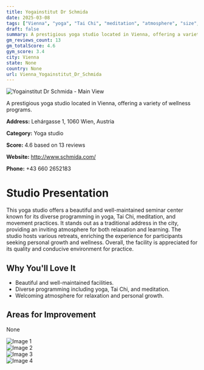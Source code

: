 ```yaml
---
title: Yogainstitut Dr Schmida
date: 2025-03-08
tags: ["Vienna", "yoga", "Tai Chi", "meditation", "atmosphere", "size", "Vienna"]  
draft: false
summary: A prestigious yoga studio located in Vienna, offering a variety of wellness programs.
gm_reviews_count: 13
gm_totalScore: 4.6
gym_score: 3.4
city: Vienna
state: None
country: None
url: Vienna_Yogainstitut_Dr_Schmida
---
```


<div className="aspect-[16/9] relative my-8">
  <img 
    src="https://lh5.googleusercontent.com/p/AF1QipMSpTI12KNgwNqPXJMfb5TtmBznJkaPzgiTt-0v=w1920-h1080-k-no"
    alt="Yogainstitut Dr Schmida - Main View"
    className="object-cover absolute inset-0 w-full h-full rounded-lg"
  />
</div>

A prestigious yoga studio located in Vienna, offering a variety of wellness programs.

**Address:** Lehárgasse 1, 1060 Wien, Austria

**Category:** Yoga studio

**Score:** 4.6 based on 13 reviews

**Website:** http://www.schmida.com/

**Phone:** +43 660 2652183

# Studio Presentation

This yoga studio offers a beautiful and well-maintained seminar center known for its diverse programming in yoga, Tai Chi, meditation, and movement practices. It stands out as a traditional address in the city, providing an inviting atmosphere for both relaxation and learning. The studio hosts various retreats, enriching the experience for participants seeking personal growth and wellness. Overall, the facility is appreciated for its quality and conducive environment for practice.



## Why You'll Love It

- Beautiful and well-maintained facilities.
- Diverse programming including yoga, Tai Chi, and meditation.
- Welcoming atmosphere for relaxation and personal growth.

## Areas for Improvement

None

<div className="grid grid-cols-1 xl:grid-cols-2 gap-4 my-8">
<div className="aspect-[4/3] relative"><img src="https://lh5.googleusercontent.com/p/AF1QipNfVI2PAnwtrwN4NLkFYqJMzCpuGPcbQrbMFt0_=w1920-h1080-k-no" alt="Image 1" className="object-cover absolute inset-0 w-full h-full rounded-lg" /></div>
<div className="aspect-[4/3] relative"><img src="https://lh5.googleusercontent.com/p/AF1QipMsP0KLJvUUPjqRQ-ASNTmNECism7Jl0zFnVRyw=w1920-h1080-k-no" alt="Image 2" className="object-cover absolute inset-0 w-full h-full rounded-lg" /></div>
<div className="aspect-[4/3] relative"><img src="https://lh5.googleusercontent.com/p/AF1QipPMInyk04u6VKH-Ni7tVD4aClQn3cugxN60BFb1=w1920-h1080-k-no" alt="Image 3" className="object-cover absolute inset-0 w-full h-full rounded-lg" /></div>
<div className="aspect-[4/3] relative"><img src="https://lh5.googleusercontent.com/p/AF1QipOxPnTOJPQaw39F73U3SQFD4IhDO6w-wN_fHhUr=w1920-h1080-k-no" alt="Image 4" className="object-cover absolute inset-0 w-full h-full rounded-lg" /></div>
</div>